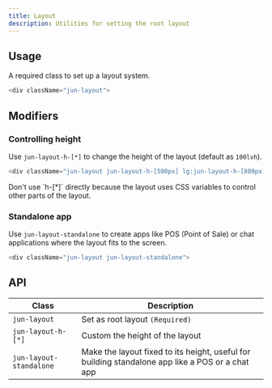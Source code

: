 ```yaml
---
title: Layout
description: Utilities for setting the root layout
---
```


## Usage

A required class to set up a layout system.

```js
<div className="jun-layout">
```

## Modifiers

### Controlling height

Use `jun-layout-h-[*]` to change the height of the layout (default as `100lvh`).

```js
<div className="jun-layout jun-layout-h-[500px] lg:jun-layout-h-[800px]">
```

<Callout title="⚠️ Warning">
  Don't use `h-[*]` directly because the layout uses CSS variables to control
  other parts of the layout.
</Callout>

### Standalone app

Use `jun-layout-standalone` to create apps like POS (Point of Sale) or chat applications where the layout fits to the screen.

```js
<div className="jun-layout jun-layout-standalone">
```

## API

| Class                   | Description                                                                                      |
| ----------------------- | ------------------------------------------------------------------------------------------------ |
| `jun-layout`            | Set as root layout `(Required)`                                                                  |
| `jun-layout-h-[*]`      | Custom the height of the layout                                                                  |
| `jun-layout-standalone` | Make the layout fixed to its height, useful for building standalone app like a POS or a chat app |
